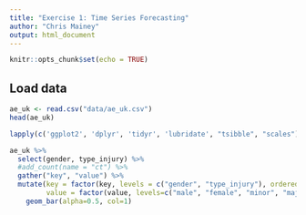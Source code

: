 ```yaml
---
title: "Exercise 1: Time Series Forecasting"
author: "Chris Mainey"
output: html_document
---
```


```r
knitr::opts_chunk$set(echo = TRUE)
```


## Load data

```r
ae_uk <- read.csv("data/ae_uk.csv")
head(ae_uk)
```



```r
lapply(c('ggplot2', 'dplyr', 'tidyr', 'lubridate', "tsibble", "scales"),require, character.only=TRUE)

```

```r
ae_uk %>% 
  select(gender, type_injury) %>% 
  #add_count(name = "ct") %>% 
  gather("key", "value") %>% 
  mutate(key = factor(key, levels = c("gender", "type_injury"), ordered = TRUE),
         value = factor(value, levels=c("male", "female", "minor", "major"), ordered = TRUE)) %>%   ggplot(aes(x=value, fill=key))+
    geom_bar(alpha=0.5, col=1)
    

```

  